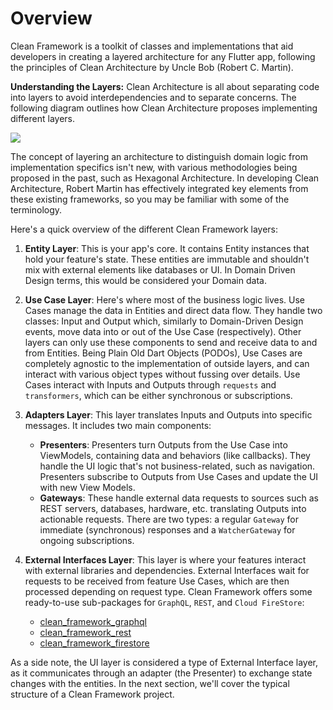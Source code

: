 # Overview
Clean Framework is a toolkit of classes and implementations that aid developers in creating a layered architecture for any Flutter app, following the principles of Clean Architecture by Uncle Bob (Robert C. Martin).

**Understanding the Layers:**
Clean Architecture is all about separating code into layers to avoid interdependencies and to separate concerns. The following diagram outlines how Clean Architecture proposes implementing different layers.

<Image src="/assets/clean_architecture_layers.png" caption="Clean Framework Layers"/>

The concept of layering an architecture to distinguish domain logic from implementation specifics isn't new, with various methodologies being proposed in the past, such as Hexagonal Architecture. In developing Clean Architecture, Robert Martin has effectively integrated key elements from these existing frameworks, so you may be familiar with some of the terminology.

Here's a quick overview of the different Clean Framework layers:

1. **Entity Layer**: This is your app's core. It contains Entity instances that hold your feature's state. These entities are immutable and shouldn't mix with external elements like databases or UI. In Domain Driven Design terms, this would be considered your Domain data.

2. **Use Case Layer**: Here's where most of the business logic lives. Use Cases manage the data in Entities and direct data flow. They handle two classes: Input and Output which, similarly to Domain-Driven Design events, move data into or out of the Use Case (respectively). Other layers can only use these components to send and receive data to and from Entities. Being Plain Old Dart Objects (PODOs), Use Cases are completely agnostic to the implementation of outside layers, and can interact with various object types without fussing over details. Use Cases interact with Inputs and Outputs through `requests` and `transformers`, which can be either synchronous or subscriptions.

3. **Adapters Layer**: This layer translates Inputs and Outputs into specific messages. It includes two main components:
    - **Presenters**: Presenters turn Outputs from the Use Case into ViewModels, containing data and behaviors (like callbacks). They handle the UI logic that's not business-related, such as navigation. Presenters subscribe to Outputs from Use Cases and update the UI with new View Models.
    - **Gateways**: These handle external data requests to sources such as REST servers, databases, hardware, etc. translating Outputs into actionable requests. There are two types: a regular `Gateway` for immediate (synchronous) responses and a `WatcherGateway` for ongoing subscriptions.

4. **External Interfaces Layer**: This layer is where your features interact with external libraries and dependencies. External Interfaces wait for requests to be received from feature Use Cases, which are then processed depending on request type. Clean Framework offers some ready-to-use sub-packages for `GraphQL`, `REST`, and `Cloud FireStore`:
    - [clean_framework_graphql](https://pub.dev/packages/clean_framework_graphql)
    - [clean_framework_rest](https://pub.dev/packages/clean_framework_rest)
    - [clean_framework_firestore](https://pub.dev/packages/clean_framework_firestore)

As a side note, the UI layer is considered a type of External Interface layer, as it communicates through an adapter (the Presenter) to exchange state changes with the entities. In the next section, we'll cover the typical structure of a Clean Framework project.
